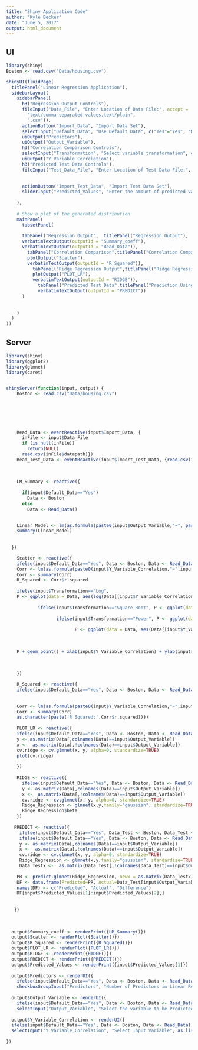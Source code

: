 ```yaml
---
title: "Shiny Application Code"
author: "Kyle Becker"
date: "June 5, 2017"
output: html_document
---
```


## UI

```r
library(shiny)
Boston <- read.csv("Data/housing.csv")

shinyUI(fluidPage(
  titlePanel("Linear Regression Application"),
  sidebarLayout(
    sidebarPanel(
      h3("Regression Output Controls"),
      fileInput("Data_File", "Enter Location of Data File:", accept =  c("text/csv",
        "text/comma-separated-values,text/plain",
        ".csv")), 
      actionButton("Import_Data", "Import Data Set"),
      selectInput("Default_Data", "Use Default Data", c("Yes"="Yes", "No"="No")),
      uiOutput("Predictors"),
      uiOutput("Output_Variable"),
      h3("Correlation Comparison Controls"),
      selectInput("Transformation", "Select variable transformation", c("None"="None", "Square Root"="Square Root", "Log"="Log", "Power"="Power")),
      uiOutput("Y_Variable_Correlation"),
      h3("Predicted Test Data Controls"),
      fileInput("Test_Data_File", "Enter Location of Test Data File:", accept =  c("text/csv",
                                                                         "text/comma-separated-values,text/plain",
                                                                         ".csv")), 
      actionButton("Import_Test_Data", "Import Test Data Set"),
      sliderInput("Predicted_Values", "Enter the amount of predicted values you want to see", min = 1, max = 1000, value = c(1,10))
      
    ),
    
    # Show a plot of the generated distribution
    mainPanel(
      tabsetPanel(
        
      tabPanel("Regression Output",  titlePanel("Regression Output"),
      verbatimTextOutput(outputId = "Summary_coeff"),
      verbatimTextOutput(outputId = "Read_Data")),
        tabPanel("Correlation Comparison",titlePanel("Correlation Comparison"),
        plotOutput("Scatter"),
        verbatimTextOutput(outputId = "R_Squared")),
          tabPanel("Ridge Regression Output",titlePanel("Ridge Regression Output"),
          plotOutput("PLOT_LR"),
          verbatimTextOutput(outputId = "RIDGE")),
            tabPanel("Predicted Test Data",titlePanel("Prediction Using Test Data"),
            verbatimTextOutput(outputId = "PREDICT"))
      )
      
      
    )
  )
))
```

## Server



```r

library(shiny)
library(ggplot2)
library(glmnet)
library(caret)


shinyServer(function(input, output) {
    Boston <- read.csv("Data/housing.csv")
    
    
    
    
    
    
    Read_Data <- eventReactive(input$Import_Data, {
      inFile <- input$Data_File
      if (is.null(inFile))
        return(NULL)
      read.csv(inFile$datapath)})
    Read_Test_Data <- eventReactive(input$Import_Test_Data, {read.csv(input$Test_Data)})
  
    
  
    LM_Summary <- reactive({ 
    
      if(input$Default_Data=="Yes")
        Data <- Boston
      else
        Data <- Read_Data()  

    
    Linear_Model <- lm(as.formula(paste0(input$Output_Variable,"~", paste( subset(input$Predictors, !(input$Predictors==input$Output_Variable)) , collapse = "+"))), data=Data)
    summary(Linear_Model)
    
    
  })

    Scatter <- reactive({
    ifelse(input$Default_Data=="Yes", Data <- Boston, Data <- Read_Data())
    Corr <- lm(as.formula(paste0(input$Y_Variable_Correlation,"~",input$Output_Variable)), data = Data)
    Corr <- summary(Corr)
    R_Squared <- Corr$r.squared
    
    ifelse(input$Transformation=="Log", 
    P <- ggplot(data = Data, aes(log(Data[[input$Y_Variable_Correlation]]), Data[[input$Output_Variable]])),
            
            ifelse(input$Transformation=="Square Root", P <- ggplot(data = Data, aes(sqrt(Data[[input$Y_Variable_Correlation]]), Data[[input$Output_Variable]])),
                   
                   ifelse(input$Transformation=="Power", P <- ggplot(data = Data, aes(Data[[input$Y_Variable_Correlation]]^2, Data[[input$Output_Variable]])),
                          
                          P <- ggplot(data = Data, aes(Data[[input$Y_Variable_Correlation]], Data[[input$Output_Variable]])))))
    
    
    
    P + geom_point() + xlab(input$Y_Variable_Correlation) + ylab(input$Output_Variable) + ggtitle(paste(input$Y_Variable_Correlation, "Vs.", input$Output_Variable)) + theme(plot.title = element_text(hjust = 0.5)) + geom_smooth(method = "lm") + geom_text(x=mean(input$Y_Variable_Correlation),y=mean(input$Output_Variable), label=format(R_Squared, digits = 3), parse = TRUE)
    
          
        
    })

    R_Squared <- reactive({
    ifelse(input$Default_Data=="Yes", Data <- Boston, Data <- Read_Data())
    
     
    Corr <- lm(as.formula(paste0(input$Y_Variable_Correlation,"~",input$Output_Variable)), data = Data)
    Corr <- summary(Corr)
    as.character(paste('R Squared:',Corr$r.squared))})
    
    PLOT_LR <- reactive({
    ifelse(input$Default_Data=="Yes", Data <- Boston, Data <- Read_Data())
    y <- as.matrix(Data[,colnames(Data)==input$Output_Variable])
    x <-  as.matrix(Data[,!colnames(Data)==input$Output_Variable])
    cv.ridge <- cv.glmnet(x, y, alpha=0, standardize=TRUE)
    plot(cv.ridge)
    
    })
    
    RIDGE <- reactive({
      ifelse(input$Default_Data=="Yes", Data <- Boston, Data <- Read_Data())
      y <- as.matrix(Data[,colnames(Data)==input$Output_Variable])
      x <-  as.matrix(Data[,!colnames(Data)==input$Output_Variable])
      cv.ridge <- cv.glmnet(x, y, alpha=0, standardize=TRUE)
      Ridge_Regression <- glmnet(x,y,family="gaussian", standardize=TRUE, alpha=0, lambda=cv.ridge$lambda.1se)
      Ridge_Regression$beta
    })
    
   PREDICT <- reactive({
     ifelse(input$Default_Data=="Yes", Data_Test <- Boston, Data_Test <- Read_Data())
     ifelse(input$Default_Data=="Yes", Data <- Boston, Data <- Read_Data())
     y <- as.matrix(Data[,colnames(Data)==input$Output_Variable])
     x <-  as.matrix(Data[,!colnames(Data)==input$Output_Variable])
     cv.ridge <- cv.glmnet(x, y, alpha=0, standardize=TRUE)
     Ridge_Regression <- glmnet(x,y,family="gaussian", standardize=TRUE, alpha=0, lambda=cv.ridge$lambda.1se)
     Data_Testx <-  as.matrix(Data_Test[,!colnames(Data_Test)==input$Output_Variable])
     
    PR <- predict.glmnet(Ridge_Regression, newx = as.matrix(Data_Testx),s="lambda min")
    DF <- data.frame(Predicted=PR, Actual=Data_Test[input$Output_Variable], Difference=PR-Data_Test[input$Output_Variable])
    names(DF) <- c("Predicted", "Actual", "Difference")
    DF[input$Predicted_Values[1]:input$Predicted_Values[2],]
    
     
   }) 
  
  
  
  output$Summary_coeff <- renderPrint({LM_Summary()})
  output$Scatter <- renderPlot({Scatter()})
  output$R_Squared <- renderPrint({R_Squared()})
  output$PLOT_LR <- renderPlot({PLOT_LR()})
  output$RIDGE <- renderPrint({RIDGE()})
  output$PREDICT <- renderPrint({PREDICT()})
  output$Predicted_Values <- renderPrint({input$Predicted_Values[1]})
  
  output$Predictors <- renderUI({
    ifelse(input$Default_Data=="Yes", Data <- Boston, Data <- Read_Data())
    checkboxGroupInput("Predictors", "Number of Predictors in Linear Regression:", choices =names(Data), selected = names(Data))})
  
  output$Output_Variable <- renderUI({
    ifelse(input$Default_Data=="Yes", Data <- Boston, Data <- Read_Data())
    selectInput("Output_Variable", "Select the variable to be Predicted", as.list(names(Data)))})
  
  output$Y_Variable_Correlation <- renderUI({
  ifelse(input$Default_Data=="Yes", Data <- Boston, Data <- Read_Data())
  selectInput("Y_Variable_Correlation", "Select Input Variable", as.list(names(Data)))})
  
})
```